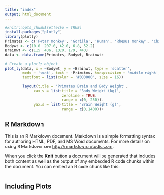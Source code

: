 ```yaml
---
title: "index"
output: html_document
---
```


```r
#knitr::opts_chunk$set(echo = TRUE)
install.packages("plotly")
library(plotly)
Primates <- c('Potar monkey', 'Gorilla', 'Human', 'Rhesus monkey', 'Chimp')
Bodywt <- c(10.0, 207.0, 62.0, 6.8, 52.2)
Brainwt <- c(115, 406, 1320, 179, 440)
data <- data.frame(Primates, Bodywt, Brainwt)

# Create a plotly object
plot_ly(data, x = ~Bodywt, y = ~Brainwt, type = 'scatter',
        mode = 'text', text = ~Primates, textposition = 'middle right',
        textfont = list(color = '#000000', size = 16)) 

        layout(title = 'Primates Brain and Body Weight',
             xaxis = list(title = 'Body Weight (kg)',
                          zeroline = TRUE,
                          range = c(0, 250)),
             yaxis = list(title = 'Brain Weight (g)',
                          range = c(0,1400)))
```

## R Markdown

This is an R Markdown document. Markdown is a simple formatting syntax for authoring HTML, PDF, and MS Word documents. For more details on using R Markdown see <http://rmarkdown.rstudio.com>.

When you click the **Knit** button a document will be generated that includes both content as well as the output of any embedded R code chunks within the document. You can embed an R code chunk like this:

```{}

```

## Including Plots


